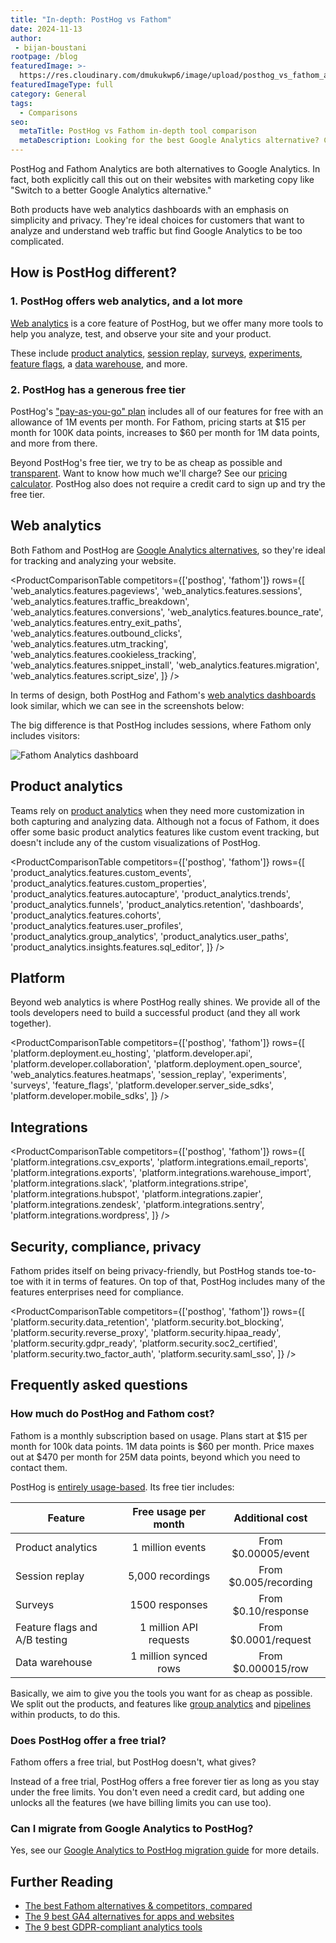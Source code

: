 ```yaml
---
title: "In-depth: PostHog vs Fathom"
date: 2024-11-13
author:
 - bijan-boustani
rootpage: /blog
featuredImage: >-
  https://res.cloudinary.com/dmukukwp6/image/upload/posthog_vs_fathom_analytics_e327b58767.jpg
featuredImageType: full
category: General
tags:
  - Comparisons
seo:
  metaTitle: PostHog vs Fathom in-depth tool comparison
  metaDescription: Looking for the best Google Analytics alternative? Compare PostHog vs Fathom on web analytics, product analytics, pricing, and more to find the right fit.
---
```



PostHog and Fathom Analytics are both alternatives to Google Analytics. In fact, both explicitly call this out on their websites with marketing copy like "Switch to a better Google Analytics alternative."

Both products have web analytics dashboards with an emphasis on simplicity and privacy. They're ideal choices for customers that want to analyze and understand web traffic but find Google Analytics to be too complicated.

## How is PostHog different?

### 1. PostHog offers web analytics, and a lot more

[Web analytics](/web-analytics) is a core feature of PostHog, but we offer many more tools to help you analyze, test, and observe your site and your product.

These include [product analytics](/product-analytics), [session replay](/session-replay), [surveys](/surveys), [experiments](/experiments), [feature flags](/feature-flags), a [data warehouse](/data-warehouse), and more.

### 2. PostHog has a generous free tier

PostHog's ["pay-as-you-go" plan](/pricing) includes all of our features for free with an allowance of 1M events per month. For Fathom, pricing starts at $15 per month for 100K data points, increases to $60 per month for 1M data points, and more from there.

Beyond PostHog's free tier, we try to be as cheap as possible and [transparent](/docs/billing/estimating-usage-costs). Want to know how much we'll charge? See our [pricing calculator](/pricing#calculator). PostHog also does not require a credit card to sign up and try the free tier.

## Web analytics

Both Fathom and PostHog are [Google Analytics alternatives](/blog/ga4-alternatives), so they're ideal for tracking and analyzing your website.

<ProductComparisonTable
    competitors={['posthog', 'fathom']}
    rows={[
        'web_analytics.features.pageviews',
        'web_analytics.features.sessions',
        'web_analytics.features.traffic_breakdown',
        'web_analytics.features.conversions',
        'web_analytics.features.bounce_rate',
        'web_analytics.features.entry_exit_paths',
        'web_analytics.features.outbound_clicks',
        'web_analytics.features.utm_tracking',
        'web_analytics.features.cookieless_tracking',
        'web_analytics.features.snippet_install',
        'web_analytics.features.migration',
        'web_analytics.features.script_size',
    ]}
/>

In terms of design, both PostHog and Fathom's [web analytics dashboards](/docs/web-analytics/dashboard) look similar, which we can see in the screenshots below:

<ProductScreenshot
  imageLight="https://res.cloudinary.com/dmukukwp6/image/upload/web_analytics_dashboard_light_bc76a94566.png"
  imageDark="https://res.cloudinary.com/dmukukwp6/image/upload/web_analytics_dashboard_dark_42ac39a5f7.png"
  classes="rounded"
  alt="PostHog web analytics dashboard"
/>

The big difference is that PostHog includes sessions, where Fathom only includes visitors:

![Fathom Analytics dashboard](https://res.cloudinary.com/dmukukwp6/image/upload/fathom_analytics_dashboard_195049b289.png)

## Product analytics

Teams rely on [product analytics](/product-analytics) when they need more customization in both capturing and analyzing data. Although not a focus of Fathom, it does offer some basic product analytics features like custom event tracking, but doesn't include any of the custom visualizations of PostHog.

<ProductComparisonTable
    competitors={['posthog', 'fathom']}
    rows={[
        'product_analytics.features.custom_events',
        'product_analytics.features.custom_properties',
        'product_analytics.features.autocapture',
        'product_analytics.trends',
        'product_analytics.funnels',
        'product_analytics.retention',
        'dashboards',
        'product_analytics.features.cohorts',
        'product_analytics.features.user_profiles',
        'product_analytics.group_analytics',
        'product_analytics.user_paths',
        'product_analytics.insights.features.sql_editor',
    ]}
/>

## Platform

Beyond web analytics is where PostHog really shines. We provide all of the tools developers need to build a successful product (and they all work together).

<ProductComparisonTable
    competitors={['posthog', 'fathom']}
    rows={[
        'platform.deployment.eu_hosting',
        'platform.developer.api',
        'platform.developer.collaboration',
        'platform.deployment.open_source',
        'web_analytics.features.heatmaps',
        'session_replay',
        'experiments',
        'surveys',
        'feature_flags',
        'platform.developer.server_side_sdks',
        'platform.developer.mobile_sdks',
    ]}
/>

## Integrations

<ProductComparisonTable
    competitors={['posthog', 'fathom']}
    rows={[
        'platform.integrations.csv_exports',
        'platform.integrations.email_reports',
        'platform.integrations.exports',
        'platform.integrations.warehouse_import',
        'platform.integrations.slack',
        'platform.integrations.stripe',
        'platform.integrations.hubspot',
        'platform.integrations.zapier',
        'platform.integrations.zendesk',
        'platform.integrations.sentry',
        'platform.integrations.wordpress',
    ]}
/>

## Security, compliance, privacy

Fathom prides itself on being privacy-friendly, but PostHog stands toe-to-toe with it in terms of features. On top of that, PostHog includes many of the features enterprises need for compliance.

<ProductComparisonTable
    competitors={['posthog', 'fathom']}
    rows={[
        'platform.security.data_retention',
        'platform.security.bot_blocking',
        'platform.security.reverse_proxy',
        'platform.security.hipaa_ready',
        'platform.security.gdpr_ready',
        'platform.security.soc2_certified',
        'platform.security.two_factor_auth',
        'platform.security.saml_sso',
    ]}
/>

## Frequently asked questions

### How much do PostHog and Fathom cost?

Fathom is a monthly subscription based on usage. Plans start at $15 per month for 100k data points. 1M data points is $60 per month. Price maxes out at $470 per month for 25M data points, beyond which you need to contact them.

PostHog is [entirely usage-based](/pricing). Its free tier includes:

| Feature                         | Free usage per month  | Additional cost        |
|---------------------------------|:---------------------:|:----------------------:|
| Product analytics               | 1 million events      | From $0.00005/event    |
| Session replay                  | 5,000 recordings      | From $0.005/recording  |
| Surveys                         | 1500 responses        | From $0.10/response    |
| Feature flags and A/B testing   | 1 million API requests| From $0.0001/request   |
| Data warehouse                  | 1 million synced rows | From $0.000015/row     |

Basically, we aim to give you the tools you want for as cheap as possible. We split out the products, and features like [group analytics](/docs/product-analytics/group-analytics) and [pipelines](/docs/cdp) within products, to do this.

### Does PostHog offer a free trial?

Fathom offers a free trial, but PostHog doesn't, what gives?

Instead of a free trial, PostHog offers a free forever tier as long as you stay under the free limits. You don't even need a credit card, but adding one unlocks all the features (we have billing limits you can use too).

### Can I migrate from Google Analytics to PostHog?

Yes, see our [Google Analytics to PostHog migration guide](/docs/migrate/google-analytics) for more details.

## Further Reading

- [The best Fathom alternatives & competitors, compared](/blog/best-fathom-alternatives)
- [The 9 best GA4 alternatives for apps and websites](/blog/ga4-alternatives)
- [The 9 best GDPR-compliant analytics tools](/blog/best-fathom-alternatives)

<ArrayCTA />
